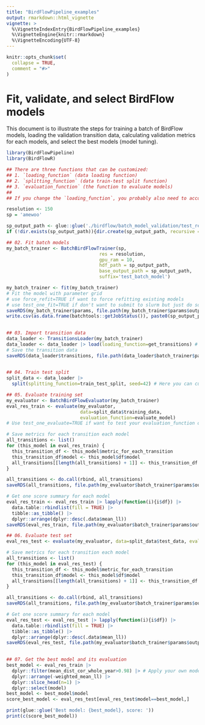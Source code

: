 ```yaml
---
title: "BirdFlowPipeline_examples"
output: rmarkdown::html_vignette
vignette: >
  %\VignetteIndexEntry{BirdFlowPipeline_examples}
  %\VignetteEngine{knitr::rmarkdown}
  %\VignetteEncoding{UTF-8}
---
```


```r
knitr::opts_chunk$set(
  collapse = TRUE,
  comment = "#>"
)
```

# Fit, validate, and select BirdFlow models

This document is to illustrate the steps for training a batch of BirdFlow models, loading the validation transition data, calculating validation metrics for each models, and select the best models (model tuning).


```r
library(BirdFlowPipeline)
library(BirdFlowR)
```

```r
## There are three functions that can be customized:
## 1. `loading_function` (data loading function)
## 2. `splitting_function` (data train-test split function)
## 3. `evaluation_function` (the function to evaluate models)
## 
## If you change the `loading_function`, you probably also need to accordingly change the `splitting_function` and `evaluation_function`

resolution <- 150
sp = 'amewoo'

sp_output_path <- glue::glue('./birdflow/batch_model_validation/test_resolution_{resolution}km/{sp}')
if (!dir.exists(sp_output_path)){dir.create(sp_output_path, recursive = TRUE)}

```

```r

## 02. Fit batch models
my_batch_trainer <- BatchBirdFlowTrainer(sp,
                                  res = resolution,
                                  gpu_ram = 10, 
                                  hdf_path = sp_output_path, 
                                  base_output_path = sp_output_path, 
                                  suffix='test_batch_model')

my_batch_trainer <- fit(my_batch_trainer) 
# Fit the model with parameter grid
# use force_refit=TRUE if want to force refitting existing models
# use test_one_fit=TRUE if don't want to submit to slurm but just do some test on this local session
saveRDS(my_batch_trainer$params, file.path(my_batch_trainer$params$output_path, 'params.rds'))
write.csv(as.data.frame(batchtools::getJobStatus()), paste0(sp_output_path, '/', 'training_JobStatus.csv'))
  
```

```r
## 03. Import transition data
data_loader <- TransitionsLoader(my_batch_trainer)
data_loader <- data_loader |> load(loading_function=get_transitions) # Here you can customize the loading_function for the transition data
# Save the transition data
saveRDS(data_loader$transitions, file.path(data_loader$batch_trainer$params$output_path, 'transitions.rds'))
  
```

```r
## 04. Train test split
split_data <- data_loader |> 
  split(splitting_function=train_test_split, seed=42) # Here you can customize the train_test_split function
```

```r
## 05. Evaluate training set
my_evaluator <- BatchBirdFlowEvaluator(my_batch_trainer)
eval_res_train <- evaluate(my_evaluator, 
                           data=split_data$training_data, 
                           evaluation_function=evaluate_model)
# Use test_one_evaluate=TRUE if want to test your evaluation_function on this local session and not pushing it to slurm. In that case the function will return your validation result of a single model.

# Save metrics for each transition each model
all_transitions <- list()
for (this_model in eval_res_train) {
  this_transition_df <- this_model$metric_for_each_transition
  this_transition_df$model <- this_model$df$model
  all_transitions[[length(all_transitions) + 1]] <- this_transition_df
}

all_transitions <- do.call(rbind, all_transitions)
saveRDS(all_transitions, file.path(my_evaluator$batch_trainer$params$output_path, glue::glue('Training_each_transition_evaluation.rds')))

# Get one score summary for each model
eval_res_train <- eval_res_train |> lapply(function(i){i$df}) |>
  data.table::rbindlist(fill = TRUE) |>
  tibble::as_tibble() |>
  dplyr::arrange(dplyr::desc(.data$mean_ll))
saveRDS(eval_res_train, file.path(my_evaluator$batch_trainer$params$output_path, glue::glue('eval_res_train.rds')))
```


```r
## 06. Evaluate test set
eval_res_test <- evaluate(my_evaluator, data=split_data$test_data, evaluation_function=evaluate_model)

# Save metrics for each transition each model
all_transitions <- list()
for (this_model in eval_res_test) {
  this_transition_df <- this_model$metric_for_each_transition
  this_transition_df$model <- this_model$df$model
  all_transitions[[length(all_transitions) + 1]] <- this_transition_df
}

all_transitions <- do.call(rbind, all_transitions)
saveRDS(all_transitions, file.path(my_evaluator$batch_trainer$params$output_path, glue::glue('Test_each_transition_evaluation.rds')))

# Get one score summary for each model
eval_res_test <- eval_res_test |> lapply(function(i){i$df}) |>
  data.table::rbindlist(fill = TRUE) |>
  tibble::as_tibble() |>
  dplyr::arrange(dplyr::desc(.data$mean_ll))
saveRDS(eval_res_test, file.path(my_evaluator$batch_trainer$params$output_path, glue::glue('eval_res_test.rds')))
  
```

```r
## 07. Get the best model and its evaluation
best_model <- eval_res_train |> 
  dplyr::filter(mean_dist_cor_whole_year>0.98) |> # Apply your own model selection criteria
  dplyr::arrange(-weighted_mean_ll) |> 
  dplyr::slice_head(n=1) |> 
  dplyr::select(model)
best_model <- best_model$model
score_best_model <- eval_res_test[eval_res_test$model==best_model,]

print(glue::glue('Best model: {best_model}, score: '))
print(c(score_best_model))

```


